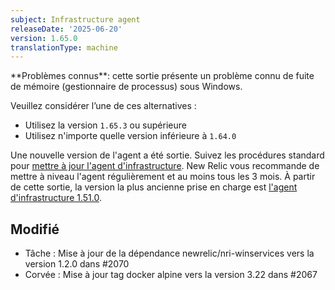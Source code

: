 ```yaml
---
subject: Infrastructure agent
releaseDate: '2025-06-20'
version: 1.65.0
translationType: machine
---
```


<Callout variant="caution">
  **Problèmes connus**: cette sortie présente un problème connu de fuite de mémoire (gestionnaire de processus) sous Windows.
</Callout>

Veuillez considérer l’une de ces alternatives :

* Utilisez la version `1.65.3` ou supérieure
* Utilisez n&apos;importe quelle version inférieure à `1.64.0`

Une nouvelle version de l&apos;agent a été sortie. Suivez les procédures standard pour [mettre à jour l&apos;agent d&apos;infrastructure](https://docs.newrelic.com/docs/infrastructure/install-configure-manage-infrastructure/update-or-uninstall/update-infrastructure-agent). New Relic vous recommande de mettre à niveau l&apos;agent régulièrement et au moins tous les 3 mois. À partir de cette sortie, la version la plus ancienne prise en charge est [l&apos;agent d&apos;infrastructure 1.51.0](https://docs.newrelic.com/docs/release-notes/infrastructure-release-notes/infrastructure-agent-release-notes/new-relic-infrastructure-agent-1510/).

## Modifié

* Tâche : Mise à jour de la dépendance newrelic/nri-winservices vers la version 1.2.0 dans #2070
* Corvée : Mise à jour tag docker alpine vers la version 3.22 dans #2067